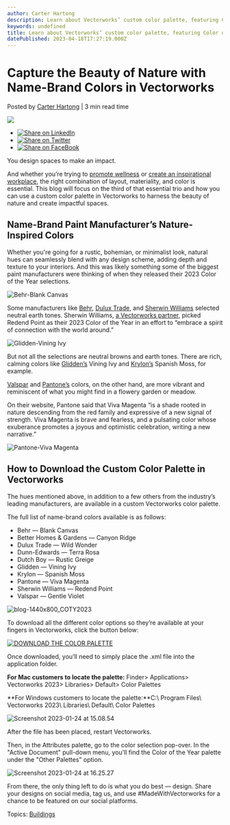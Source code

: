 ```yaml
---
author: Carter Hartong
description: Learn about Vectorworks’ custom color palette, featuring Color of the Year selections from the likes of Pantone, Sherwin Williams, and more!
keywords: undefined
title: Learn about Vectorworks’ custom color palette, featuring Color of the Year selections from the likes of Pantone, Sherwin Williams, and more! 
datePublished: 2023-04-18T17:27:19.000Z
---
```

  

# Capture the Beauty of Nature with Name-Brand Colors in Vectorworks

 Posted by [Carter Hartong](https://blog.vectorworks.net/author/carter-hartong) | 3 min read time 

![](https://blog.vectorworks.net/hubfs/Blog%20Images/230125_2023%20Color%20of%20the%20Year/Sherwin%20Williams-Redend%20Point.png) 

* [![Share on LinkedIn](https://2659751.fs1.hubspotusercontent-na1.net/hubfs/2659751/michaelDemo/share-LI.png)](http://www.linkedin.com/shareArticle?mini=true&url=https%3A%2F%2Fblog.vectorworks.net%2Fdiscover-the-wonder-of-nature-with-name-brand-colors-in-vectorworks)
* [![Share on Twitter](https://2659751.fs1.hubspotusercontent-na1.net/hubfs/2659751/michaelDemo/share-TW.png)](https://www.twitter.com/share?text=Capture%20the%20Beauty%20of%20Nature%20with%20Name-Brand%20Colors%20in%20Vectorworks&url=https%3A%2F%2Fblog.vectorworks.net%2Fdiscover-the-wonder-of-nature-with-name-brand-colors-in-vectorworks&via=PMGTweets)
* [![Share on FaceBook](https://2659751.fs1.hubspotusercontent-na1.net/hubfs/2659751/michaelDemo/share-FB.png)](https://www.facebook.com/sharer/sharer.php?u=https%3A%2F%2Fblog.vectorworks.net%2Fdiscover-the-wonder-of-nature-with-name-brand-colors-in-vectorworks)

You design spaces to make an impact.

And whether you’re trying to [promote wellness](../../../net/vectorworks/blog/how-wellness-has-become-key-in-post-pandemic-workspaces.html) or [create an inspirational workplace](https://www.vectorworks.net/customer-showcase/boosting-design-confidence-with-the-flexibility-of-bim), the right combination of layout, materiality, and color is essential. This blog will focus on the third of that essential trio and how you can use a custom color palette in Vectorworks to harness the beauty of nature and create impactful spaces.

## Name-Brand Paint Manufacturer’s Nature-Inspired Colors 

Whether you're going for a rustic, bohemian, or minimalist look, natural hues can seamlessly blend with any design scheme, adding depth and texture to your interiors. And this was likely something some of the biggest paint manufacturers were thinking of when they released their 2023 Color of the Year selections.

![Behr-Blank Canvas](https://blog.vectorworks.net/hs-fs/hubfs/Blog%20Images/230125_2023%20Color%20of%20the%20Year/Behr-Blank%20Canvas.png?width=1440&height=711&name=Behr-Blank%20Canvas.png)

Some manufacturers like [Behr](https://www.behr.com/consumer/inspiration/2023-coty/?gclid=Cj0KCQiAq5meBhCyARIsAJrtdr652O1FDNmoYtKJnQi153jPc6Oz0I2uZ536VP8q%5FOj2-v3Z4u0ymnQaAqh6EALw%5FwcB&gclsrc=aw.ds), [Dulux Trade](https://www.duluxtradepaintexpert.co.uk/en/content/dulux-colour-of-the-year-2023), and [Sherwin Williams](https://www.sherwin-williams.com/en-us/color-of-the-year-2023?gclid=Cj0KCQiAq5meBhCyARIsAJrtdr6JCDQtsQejN7Is%5FqgNsfEej-LLMJq8mYBKBPE4o2Y%5Fsz2KbZOLfLEaAhDUEALw%5FwcB) selected neutral earth tones. Sherwin Williams, [a Vectorworks partner](https://www.vectorworks.net/community/partner-network/find-partner), picked Redend Point as their 2023 Color of the Year in an effort to “embrace a spirit of connection with the world around.”

![Glidden-Vining Ivy](https://blog.vectorworks.net/hs-fs/hubfs/Blog%20Images/230125_2023%20Color%20of%20the%20Year/Glidden-Vining%20Ivy.png?width=1440&height=708&name=Glidden-Vining%20Ivy.png)

But not all the selections are neutral browns and earth tones. There are rich, calming colors like [Glidden’s](https://www.glidden.com/trends) Vining Ivy and [Krylon’s](https://www.businesswire.com/news/home/20221013005159/en/Krylon%C2%AE-Announces-2023-Color-of-the-Year-Spanish-Moss) Spanish Moss, for example. 

[Valspar](https://www.valspar.com/colors/colors-of-the-year) and [Pantone’s](https://www.pantone.com/color-of-the-year/2023) colors, on the other hand, are more vibrant and reminiscent of what you might find in a flowery garden or meadow.

On their website, Pantone said that Viva Magenta “is a shade rooted in nature descending from the red family and expressive of a new signal of strength. Viva Magenta is brave and fearless, and a pulsating color whose exuberance promotes a joyous and optimistic celebration, writing a new narrative.”

![Pantone-Viva Magenta](https://blog.vectorworks.net/hs-fs/hubfs/Blog%20Images/230125_2023%20Color%20of%20the%20Year/Pantone-Viva%20Magenta.png?width=1440&height=711&name=Pantone-Viva%20Magenta.png)

## How to Download the Custom Color Palette in Vectorworks

The hues mentioned above, in addition to a few others from the industry’s leading manufacturers, are available in a custom Vectorworks color palette.

The full list of name-brand colors available is as follows:

* Behr — Blank Canvas
* Better Homes & Gardens — Canyon Ridge
* Dulux Trade — Wild Wonder
* Dunn-Edwards — Terra Rosa
* Dutch Boy — Rustic Greige
* Glidden — Vining Ivy
* Krylon — Spanish Moss
* Pantone — Viva Magenta
* Sherwin Williams — Redend Point
* Valspar — Gentle Violet

![blog-1440x800_COTY2023](https://blog.vectorworks.net/hs-fs/hubfs/Blog%20Images/230125_2023%20Color%20of%20the%20Year/blog-1440x800_COTY2023.png?width=1440&height=800&name=blog-1440x800_COTY2023.png)

To download all the different color options so they’re available at your fingers in Vectorworks, click the button below:

[![DOWNLOAD THE COLOR PALETTE](https://no-cache.hubspot.com/cta/default/3018241/b4e743df-2ee5-424e-b3da-092ef816ee17.png)](https://cta-redirect.hubspot.com/cta/redirect/3018241/b4e743df-2ee5-424e-b3da-092ef816ee17) 

Once downloaded, you’ll need to simply place the .xml file into the application folder.

**For Mac customers to locate the palette:** Finder> Applications> Vectorworks 2023> Libraries> Default> Color Palettes 

**For Windows customers to locate the palette:**C:\\ Program Files\\ Vectorworks 2023\\ Libraries\\ Default\\ Color Palettes

![Screenshot 2023-01-24 at 15.08.54](https://blog.vectorworks.net/hs-fs/hubfs/Blog%20Images/230125_2023%20Color%20of%20the%20Year/Screenshot%202023-01-24%20at%2015.08.54.png?width=1440&height=827&name=Screenshot%202023-01-24%20at%2015.08.54.png)

After the file has been placed, restart Vectorworks.

Then, in the Attributes palette, go to the color selection pop-over. In the "Active Document" pull-down menu, you'll find the Color of the Year palette under the "Other Palettes" option. 

![Screenshot 2023-01-24 at 16.25.27](https://blog.vectorworks.net/hs-fs/hubfs/Blog%20Images/230125_2023%20Color%20of%20the%20Year/Screenshot%202023-01-24%20at%2016.25.27.png?width=330&height=397&name=Screenshot%202023-01-24%20at%2016.25.27.png)

From there, the only thing left to do is what you do best — design. Share your designs on social media, tag us, and use #MadeWithVectorworks for a chance to be featured on our social platforms.

 Topics: [Buildings](https://blog.vectorworks.net/topic/buildings) 

  